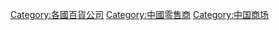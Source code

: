 {{Commonscat|Department stores in China}}

[[Category:各國百貨公司|Category:各國百貨公司]]
[[Category:中國零售商|Category:中國零售商]]
[[Category:中国商场|Category:中国商场]]